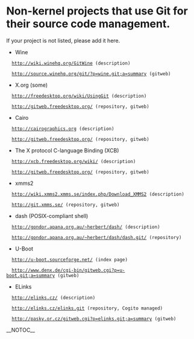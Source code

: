 = Non-kernel projects that use Git for their source code management. =

If your project is not listed, please add it here.

* Wine

   http://wiki.winehq.org/[[GitWine]] (description)

   http://source.winehq.org/git/?p=wine.git;a=summary (gitweb)

* X.org (some)

   http://freedesktop.org/wiki/[[UsingGit]] (description)

   http://gitweb.freedesktop.org/ (repository, gitweb)

* Cairo

   http://cairographics.org (description)

   http://gitweb.freedesktop.org/ (repository, gitweb)

* The X protocol C-language Binding (XCB)

   http://xcb.freedesktop.org/wiki/ (description)   

   http://gitweb.freedesktop.org/ (repository, gitweb)

* xmms2

   http://wiki.xmms2.xmms.se/index.php/Download_XMMS2 (description)

   http://git.xmms.se/ (repository, gitweb)

* dash (POSIX-compliant shell)

   http://gondor.apana.org.au/~herbert/dash/ (description)

   http://gondor.apana.org.au/~herbert/dash/dash.git/ (repository)

* U-Boot

   http://u-boot.sourceforge.net/ (index page)

   http://www.denx.de/cgi-bin/gitweb.cgi?p=u-boot.git;a=summary (gitweb)

* ELinks

   http://elinks.cz/ (description)

   http://elinks.cz/elinks.git (repository, Cogito managed)

   http://pasky.or.cz/gitweb.cgi?p=elinks.git;a=summary (gitweb)

__NOTOC__